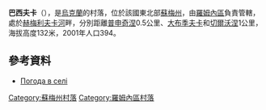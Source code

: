 {{coord|50|50|49|N|33|34|34|E|scale:100000|display=title}}

'''巴西夫卡'''（{{lang-uk|Басівка}}），是[[烏克蘭|烏克蘭]]的村落，位於該國東北部[[蘇梅州|蘇梅州]]，由[[羅姆內區|羅姆內區]]負責管轄，處於[[赫梅利夫卡河|赫梅利夫卡河]]畔，分別距離[[普申奇涅|普申奇涅]]0.5公里、[[大布季夫卡|大布季夫卡]]和[[切爾沃涅_(羅姆內區)|切爾沃涅]]1公里，海拔高度132米，2001年人口394。

==參考資料==
* [http://weather.in.ua/ua/symskaja/717 Погода в селі ] {{Wayback|url=http://weather.in.ua/ua/symskaja/717 |date=20160305113707 }}

{{DEFAULTSORT:Басівка}}
[[Category:蘇梅州村落|Category:蘇梅州村落]]
[[Category:羅姆內區村落|Category:羅姆內區村落]]


{{Sumy-geo-stub}}
